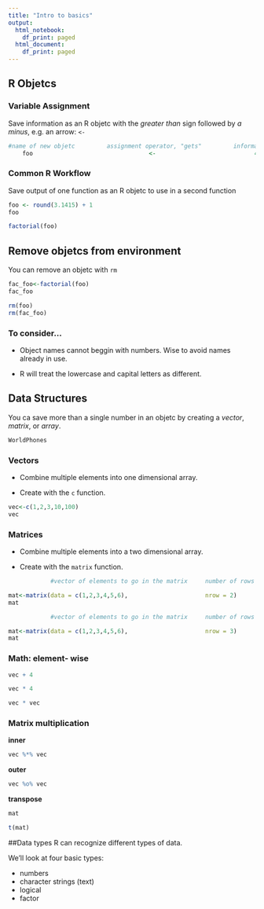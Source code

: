 ```yaml
---
title: "Intro to basics"
output:
  html_notebook:
    df_print: paged
  html_document:
    df_print: paged
---
```


## R Objetcs

### Variable Assignment
Save information as an R objetc with the *greater than* sign followed by *a minus*, e.g. an arrow: `<-`
```r
#name of new objetc         assignment operator, "gets"         information to store in the objetc
    foo                                 <-                            42
```

### Common R Workflow
Save output of one function as an R objetc to use in a second function
```r
foo <- round(3.1415) + 1
foo
```

```r
factorial(foo)
```

## Remove objetcs from environment
You can remove an objetc with `rm`
```r
fac_foo<-factorial(foo)
fac_foo
```

```r
rm(foo)
rm(fac_foo)
```

### To consider...

- Object names cannot beggin with numbers. Wise to avoid names already in use.

- R will treat the lowercase and capital letters as different.


## Data Structures

You ca save more than a single number in an objetc by creating a *vector*, *matrix*, or *array*.

```r
WorldPhones
```


### Vectors

- Combine multiple elements into one dimensional array.

- Create with the `c` function.
```r
vec<-c(1,2,3,10,100)
vec
```

### Matrices

- Combine multiple elements into a two dimensional array.

- Create with the `matrix` function.
```r
            #vector of elements to go in the matrix     number of rows for matrix

mat<-matrix(data = c(1,2,3,4,5,6),                      nrow = 2)
mat
```

```r
            #vector of elements to go in the matrix     number of rows for matrix

mat<-matrix(data = c(1,2,3,4,5,6),                      nrow = 3)
mat
```

### Math: element- wise
```r
vec + 4
```

```r
vec * 4
```

```r
vec * vec
```

### Matrix multiplication

**inner**
```r
vec %*% vec
```

**outer**
```r
vec %o% vec
```

**transpose**
```r
mat
```

```r
t(mat)
```

##Data types
R can recognize different types of data.

We'll look at four basic types:

- numbers
- character strings (text)
- logical
- factor
